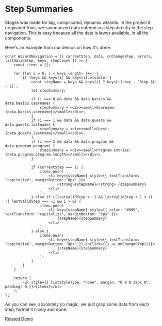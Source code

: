 # Step Summaries

Stages was made for big, complicated, dynamic wizards. In the project it originated from, we summarized data entered 
in a step directly in the step navigation. This is easy because all the data is lawys available, in all the components.

Here's an example from our demos on how it's done:

```
const WizardNavigation = ({ currentStep, data, onChangeStep, errors, lastValidStep, keys, stepCount }) => {
    const items = [];

    for (let i = 0; i < keys.length; i++) {
        if (keys && keys[i] && keys[i].visible) {
            const stepName = keys && keys[i] ? keys[i].key : `Step ${i + 1}`;
            let stepSummary;

            if (i === 0 && data && data.basics && data.basics.username) {
                stepSummary = <div><small>Username: {data.basics.username}</small></div>;
            }
            if (i === 1 && data && data.guests && data.guests.lastname) {
                stepSummary = <div><small>Guest: {data.guests.lastname}</small></div>;
            }
            if (i === 2 && data && data.program && data.program.program) {
                stepSummary = <div><small>Program entries: {data.program.program.length}</small></div>;
            }

            if (currentStep === i) {
                items.push(
                    <li key={stepName} style={{ textTransform: "capitalize", marginBottom: "8px" }}>
                        <strong>{stepName}</strong> {stepSummary}
                    </li>
                );
            } else if ((lastValidStep > -1 && lastValidStep + 1 < i) || lastValidStep === -1 && i > 0) {
                items.push(
                    <li key={stepName} style={{ color: "#999", textTransform: "capitalize", marginBottom: "8px" }}>
                        {stepName}{stepSummary}
                    </li>
                );
            } else {
                items.push(
                    <li key={stepName} style={{ textTransform: "capitalize", marginBottom: "8px" }} onClick={() => onChangeStep(i)}>
                        {stepName}{stepSummary}
                    </li>
                );
            }
        }
    }

    return (
        <ul style={{ listStyleType: "none", margin: "0 0 0 32px 0", padding: 0 }}>{items}</ul>
    );
};
```

As you can see, absolutely no magic, we just grap some data from each step, format it nicely and done.

[Related Demo](https://stages-demo.vercel.app/stepsummaries)